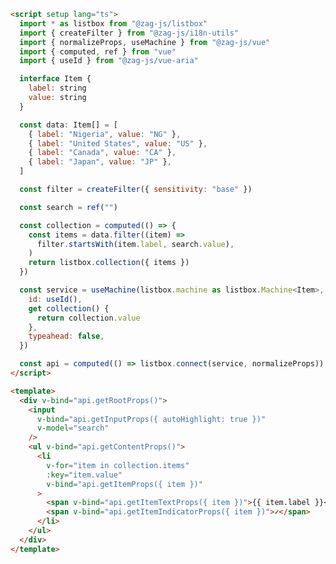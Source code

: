 ```html
<script setup lang="ts">
  import * as listbox from "@zag-js/listbox"
  import { createFilter } from "@zag-js/i18n-utils"
  import { normalizeProps, useMachine } from "@zag-js/vue"
  import { computed, ref } from "vue"
  import { useId } from "@zag-js/vue-aria"

  interface Item {
    label: string
    value: string
  }

  const data: Item[] = [
    { label: "Nigeria", value: "NG" },
    { label: "United States", value: "US" },
    { label: "Canada", value: "CA" },
    { label: "Japan", value: "JP" },
  ]

  const filter = createFilter({ sensitivity: "base" })

  const search = ref("")

  const collection = computed(() => {
    const items = data.filter((item) =>
      filter.startsWith(item.label, search.value),
    )
    return listbox.collection({ items })
  })

  const service = useMachine(listbox.machine as listbox.Machine<Item>, {
    id: useId(),
    get collection() {
      return collection.value
    },
    typeahead: false,
  })

  const api = computed(() => listbox.connect(service, normalizeProps))
</script>

<template>
  <div v-bind="api.getRootProps()">
    <input
      v-bind="api.getInputProps({ autoHighlight: true })"
      v-model="search"
    />
    <ul v-bind="api.getContentProps()">
      <li
        v-for="item in collection.items"
        :key="item.value"
        v-bind="api.getItemProps({ item })"
      >
        <span v-bind="api.getItemTextProps({ item })">{{ item.label }}</span>
        <span v-bind="api.getItemIndicatorProps({ item })">✓</span>
      </li>
    </ul>
  </div>
</template>
```
